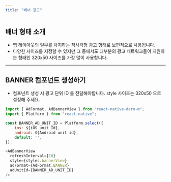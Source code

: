 ```yaml
---
title: "배너 광고"
---
```


## 배너 형태 소개

- 앱 레이아웃의 일부를 차지하는 직사각형 광고 형태로 보편적으로 사용됩니다.
- 다양한 사이즈를 지정할 수 있지만 그 중에서도 대부분의 광고 네트워크들이 지원하는 형태인 320x50 사이즈를 가장 많이 사용합니다.

---

## BANNER 컴포넌트 생성하기

- 컴포넌트 생성 시 광고 단위 ID 를 전달해야합니다. style 사이즈는 320x50 으로 설정해 주세요.

```javascript
import { AdFormat, AdBannerView } from "react-native-daro-m";
import { Platform } from "react-native";

const BANNER_AD_UNIT_ID = Platform.select({
    ios: ${iOS unit Id},
    android: ${Android unit id},
    default: '',
});

<AdBannerView
  refreshInterval={10}
  style={styles.bannerView}
  adFormat={AdFormat.BANNER}
  adUnitId={BANNER_AD_UNIT_ID}
/>
```
